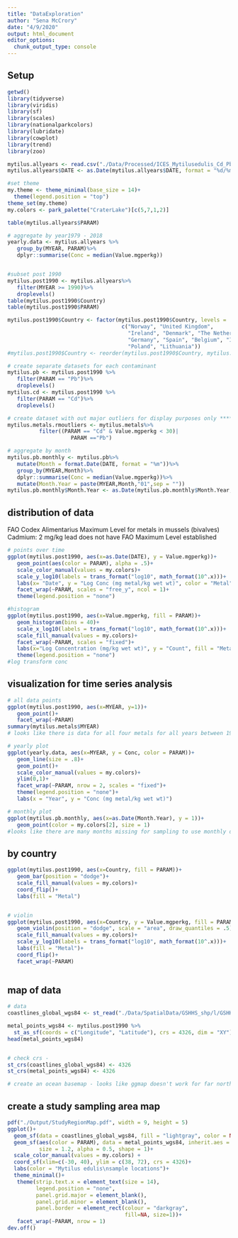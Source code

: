 ```yaml
---
title: "DataExploration"
author: "Sena McCrory"
date: "4/9/2020"
output: html_document
editor_options: 
  chunk_output_type: console
---
```


## Setup
```r
getwd()
library(tidyverse)
library(viridis)
library(sf)
library(scales)
library(nationalparkcolors)
library(lubridate)
library(cowplot)
library(trend)
library(zoo)

mytilus.allyears <- read.csv("./Data/Processed/ICES_Mytilusedulis_Cd_Pb.csv")
mytilus.allyears$DATE <- as.Date(mytilus.allyears$DATE, format = "%d/%m/%Y")

#set theme
my.theme <- theme_minimal(base_size = 14)+
  theme(legend.position = "top")
theme_set(my.theme)
my.colors <- park_palette("CraterLake")[c(5,7,1,2)]

```

```r
table(mytilus.allyears$PARAM)

# aggregate by year1979 - 2018
yearly.data <- mytilus.allyears %>%
   group_by(MYEAR, PARAM)%>%
   dplyr::summarise(Conc = median(Value.mgperkg))


#subset post 1990
mytilus.post1990 <- mytilus.allyears%>%
   filter(MYEAR >= 1990)%>%
   droplevels()
table(mytilus.post1990$Country)
table(mytilus.post1990$PARAM)

mytilus.post1990$Country <- factor(mytilus.post1990$Country, levels = 
                                    c("Norway", "United Kingdom", 
                                      "Ireland", "Denmark", "The Netherlands",
                                      "Germany", "Spain", "Belgium", "Iceland", 
                                      "Poland", "Lithuania"))
#mytilus.post1990$Country <- reorder(mytilus.post1990$Country, mytilus.post1990$Value.mgperkg, FUN = median)

# create separate datasets for each contaminant
mytilus.pb <- mytilus.post1990 %>%
   filter(PARAM == "Pb")%>%
   droplevels()
mytilus.cd <- mytilus.post1990 %>%
   filter(PARAM == "Cd")%>%
   droplevels()

# create dataset with out major outliers for display purposes only *********check this, are outliers still there when using post 1990??*************
mytilus.metals.rmoutliers <- mytilus.metals%>%
          filter((PARAM == "Cd" & Value.mgperkg < 30)| 
                    PARAM =="Pb")

# aggregate by month
mytilus.pb.monthly <- mytilus.pb%>%
   mutate(Month = format.Date(DATE, format = "%m"))%>%
   group_by(MYEAR,Month)%>%
   dplyr::summarise(Conc = median(Value.mgperkg))%>%
   mutate(Month.Year = paste(MYEAR,Month,"01",sep = ""))
mytilus.pb.monthly$Month.Year <- as.Date(mytilus.pb.monthly$Month.Year, format = "%Y%m%d", origin = "1970-01-01")
```

## distribution of data

FAO Codex Alimentarius Maximum Level for metals in mussels (bivalves)
Cadmium: 2 mg/kg
lead does not have FAO Maximum Level established

```r
# points over time
ggplot(mytilus.post1990, aes(x=as.Date(DATE), y = Value.mgperkg))+
   geom_point(aes(color = PARAM), alpha = .5)+
   scale_color_manual(values = my.colors)+
   scale_y_log10(labels = trans_format("log10", math_format(10^.x)))+
   labs(x= "Date", y = "Log Conc (mg metal/kg wet wt)", color = "Metal")+
   facet_wrap(~PARAM, scales = "free_y", ncol = 1)+
   theme(legend.position = "none")

#histogram
ggplot(mytilus.post1990, aes(x=Value.mgperkg, fill = PARAM))+
   geom_histogram(bins = 40)+
   scale_x_log10(labels = trans_format("log10", math_format(10^.x)))+
   scale_fill_manual(values = my.colors)+
   facet_wrap(~PARAM, scales = "fixed")+
   labs(x="Log Concentration (mg/kg wet wt)", y = "Count", fill = "Metal")+
   theme(legend.position = "none")
#log transform conc
```

## visualization for time series analysis
```r
# all data points
ggplot(mytilus.post1990, aes(x=MYEAR, y=1))+
   geom_point()+
   facet_wrap(~PARAM)
summary(mytilus.metals$MYEAR)
# looks like there is data for all four metals for all years between 1979 and 2018

# yearly plot
ggplot(yearly.data, aes(x=MYEAR, y = Conc, color = PARAM))+
   geom_line(size = .8)+
   geom_point()+
   scale_color_manual(values = my.colors)+
   ylim(0,1)+
   facet_wrap(~PARAM, nrow = 2, scales = "fixed")+
   theme(legend.position = "none")+
   labs(x = "Year", y = "Conc (mg metal/kg wet wt)")

# monthly plot
ggplot(mytilus.pb.monthly, aes(x=as.Date(Month.Year), y = 1))+
   geom_point(color = my.colors[2], size = 1)
#looks like there are many months missing for sampling to use monthly data, especially before 1990
```

## by country
```r
ggplot(mytilus.post1990, aes(x=Country, fill = PARAM))+
   geom_bar(position = "dodge")+
   scale_fill_manual(values = my.colors)+
   coord_flip()+
   labs(fill = "Metal")


# violin
ggplot(mytilus.post1990, aes(x=Country, y = Value.mgperkg, fill = PARAM))+
   geom_violin(position = "dodge", scale = "area", draw_quantiles = .5)+
   scale_fill_manual(values = my.colors)+
   scale_y_log10(labels = trans_format("log10", math_format(10^.x)))+
   labs(fill = "Metal")+
   coord_flip()+
   facet_wrap(~PARAM)
   
```



## map of data
```r
# data
coastlines_global_wgs84 <- st_read("./Data/SpatialData/GSHHS_shp/l/GSHHS_l_L1.shp")

metal_points_wgs84 <- mytilus.post1990 %>%
  st_as_sf(coords = c("Longitude", "Latitude"), crs = 4326, dim = "XY")
head(metal_points_wgs84)


# check crs - 
st_crs(coastlines_global_wgs84) <- 4326
st_crs(metal_points_wgs84) <- 4326

# create an ocean basemap - looks like ggmap doesn't work for far north coords, cannot reproject :( booooo

```


## create a study sampling area map

```r

pdf("./Output/StudyRegionMap.pdf", width = 9, height = 5)
ggplot()+
  geom_sf(data = coastlines_global_wgs84, fill = "lightgray", color = NA, inherit.aes = FALSE)+
  geom_sf(aes(color = PARAM), data = metal_points_wgs84, inherit.aes = F,
          size = 1.2, alpha = 0.5, shape = 1)+ 
  scale_color_manual(values = my.colors) + 
  coord_sf(xlim=c(-30, 40), ylim = c(38, 72), crs = 4326)+
  labs(color = "Mytilus edulis\nsample locations")+
  theme_minimal()+
   theme(strip.text.x = element_text(size = 14),
         legend.position = "none", 
         panel.grid.major = element_blank(), 
         panel.grid.minor = element_blank(),
         panel.border = element_rect(colour = "darkgray", 
                                     fill=NA, size=1))+
   facet_wrap(~PARAM, nrow = 1)
dev.off()

```


